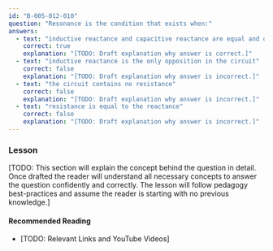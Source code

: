 ```yaml
---
id: "B-005-012-010"
question: "Resonance is the condition that exists when:"
answers:
  - text: "inductive reactance and capacitive reactance are equal and opposite in sign"
    correct: true
    explanation: "[TODO: Draft explanation why answer is correct.]"
  - text: "inductive reactance is the only opposition in the circuit"
    correct: false
    explanation: "[TODO: Draft explanation why answer is incorrect.]"
  - text: "the circuit contains no resistance"
    correct: false
    explanation: "[TODO: Draft explanation why answer is incorrect.]"
  - text: "resistance is equal to the reactance"
    correct: false
    explanation: "[TODO: Draft explanation why answer is incorrect.]"
---
```


### Lesson

[TODO: This section will explain the concept behind the question in detail. Once drafted the reader will understand all necessary concepts to answer the question confidently and correctly. The lesson will follow pedagogy best-practices and assume the reader is starting with no previous knowledge.]

#### Recommended Reading

- [TODO: Relevant Links and YouTube Videos]
